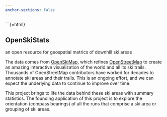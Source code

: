 ```yaml
---
anchor-sections: false
---
```


::: {.column-screen}
```{=html}
<div class="snow-container" id="snow-container"></div>
<div class="text-overlay">

## OpenSkiStats

an open resource for geospatial metrics of downhill ski areas

</div>
<div class="text-info">
The data comes from [OpenSkiMap](https://openskimap.org), which refines [OpenStreetMap](https://www.openstreetmap.org) to create an amazing interactive visualization of the world and all its ski trails.
Thousands of OpenStreetMap contributors have worked for decades to annotate ski areas and their trails.
This is an ongoing effort, and we can expect the underlying data to continue to improve over time.

This project brings to life the data behind these ski areas with summary statistics. 
<!-- Explore ski area metrics like trail orientation, vertical drops, and more to uncover fascinating insights into the geography of skiing. -->
The founding application of this project is to explore the orientation (compass bearings) of all the runs that comprise a ski area or grouping of ski areas.

</div>
<script src="snowflake.js"></script>
:::
